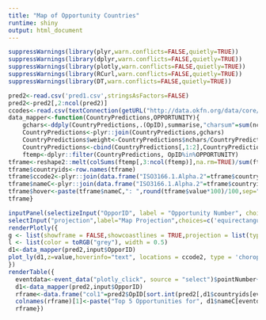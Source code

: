 ```yaml
---
title: "Map of Opportunity Countries"
runtime: shiny
output: html_document
---
```


```r
suppressWarnings(library(plyr,warn.conflicts=FALSE,quietly=TRUE))
suppressWarnings(library(dplyr,warn.conflicts=FALSE,quietly=TRUE))
suppressWarnings(library(plotly,warn.conflicts=FALSE,quietly=TRUE))
suppressWarnings(library(RCurl,warn.conflicts=FALSE,quietly=TRUE))
suppressWarnings(library(DT,warn.conflicts=FALSE,quietly=TRUE))

pred2<-read.csv('pred1.csv',stringsAsFactors=FALSE)
pred2<-pred2[,2:ncol(pred2)]
ccodes<-read.csv(textConnection(getURL("http://data.okfn.org/data/core/country-codes/r/country-codes.csv")),stringsAsFactors=FALSE)
data_mapper<-function(CountryPredictions,OPPORTUNITY){
    gchars<-ddply(CountryPredictions,.(OpID),summarise,"charsum"=sum(nchars))
    CountryPredictions<-plyr::join(CountryPredictions,gchars)
    CountryPredictions$weight<-CountryPredictions$nchars/CountryPredictions$charsum
    CountryPredictions<-cbind(CountryPredictions[,1:2],CountryPredictions[,3:c(ncol(CountryPredictions)-3)]*CountryPredictions$weight)
    ftemp<-dplyr::filter(CountryPredictions, OpID%in%OPPORTUNITY)
tframe<-reshape2::melt(colSums(ftemp[,3:ncol(ftemp)],na.rm=TRUE)/sum(ftemp[,3:ncol(ftemp)],na.rm=TRUE))
tframe$countryids<-row.names(tframe)
tframe$ccode2<-plyr::join(data.frame("ISO3166.1.Alpha.2"=tframe$countryids),ccodes)$ISO3166.1.Alpha.3
tframe$nameC<-plyr::join(data.frame("ISO3166.1.Alpha.2"=tframe$countryids),ccodes)$official_name_en
tframe$hover<-paste(tframe$nameC,": ",round(tframe$value*100)/100,sep="")
tframe}
```

```r
inputPanel(selectizeInput("OpporID", label = "Opportunity Number", choices = unique(pred2$OpID),multiple=TRUE, selected=pred2$OpID[1]),
selectInput("projection",label="Map Projection",choices=c('equirectangular','mercator', 'orthographic','natural earth','kavrayskiy7','miller', 'robinson','eckert4','azimuthal equal area','azimuthal equidistant','conic equal area','conic conformal','conic equidistant','gnomonic','stereographic','mollweide','hammer','transverse mercator'),selected='mollweide'))
renderPlotly({
g <- list(showframe = FALSE,showcoastlines = TRUE,projection = list(type = input$projection))
l <- list(color = toRGB("grey"), width = 0.5)
d1<-data_mapper(pred2,input$OpporID)
plot_ly(d1,z=value,hoverinfo="text", locations = ccode2, type = 'choropleth', marker = list(line = l),color = value, colors = 'Blues',text=hover,colorbar = list(title = 'Country Relevance'),source="select") %>% layout(title ="<br>Source:<a href='https://github.com/c4fcm/CLIFF'>CLIFF</a>", geo = g)
})
renderTable({
  eventdata<-event_data("plotly_click", source = "select")$pointNumber+1
  d1<-data_mapper(pred2,input$OpporID)
  rframe<-data.frame("col1"=pred2$OpID[sort.int(pred2[,d1$countryids[eventdata]],decreasing=TRUE,index.return=TRUE)$ix[1:5]])
  colnames(rframe)[1]<-paste("Top 5 Opportunities for", d1$nameC[eventdata])
  rframe})
```
